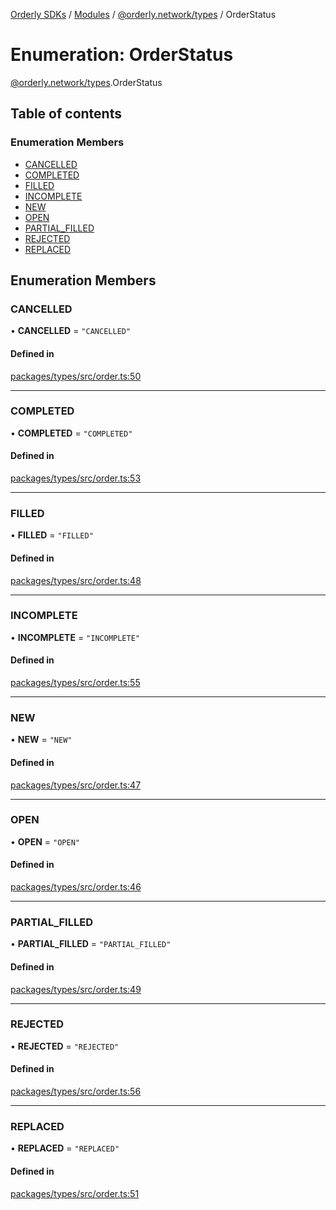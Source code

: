 [Orderly SDKs](/sdks/tech-doc/README) / [Modules](/sdks/tech-doc/modules) / [@orderly.network/types](/sdks/tech-doc/modules/orderly_network_types) / OrderStatus

# Enumeration: OrderStatus

[@orderly.network/types](/sdks/tech-doc/modules/orderly_network_types).OrderStatus

## Table of contents

### Enumeration Members

- [CANCELLED](/sdks/tech-doc/enums/orderly_network_types.OrderStatus#cancelled)
- [COMPLETED](/sdks/tech-doc/enums/orderly_network_types.OrderStatus#completed)
- [FILLED](/sdks/tech-doc/enums/orderly_network_types.OrderStatus#filled)
- [INCOMPLETE](/sdks/tech-doc/enums/orderly_network_types.OrderStatus#incomplete)
- [NEW](/sdks/tech-doc/enums/orderly_network_types.OrderStatus#new)
- [OPEN](/sdks/tech-doc/enums/orderly_network_types.OrderStatus#open)
- [PARTIAL\_FILLED](/sdks/tech-doc/enums/orderly_network_types.OrderStatus#partial_filled)
- [REJECTED](/sdks/tech-doc/enums/orderly_network_types.OrderStatus#rejected)
- [REPLACED](/sdks/tech-doc/enums/orderly_network_types.OrderStatus#replaced)

## Enumeration Members

### CANCELLED

• **CANCELLED** = ``"CANCELLED"``

#### Defined in

[packages/types/src/order.ts:50](https://github.com/OrderlyNetwork/js-sdk/blob/b90fff4/packages/types/src/order.ts#L50)

___

### COMPLETED

• **COMPLETED** = ``"COMPLETED"``

#### Defined in

[packages/types/src/order.ts:53](https://github.com/OrderlyNetwork/js-sdk/blob/b90fff4/packages/types/src/order.ts#L53)

___

### FILLED

• **FILLED** = ``"FILLED"``

#### Defined in

[packages/types/src/order.ts:48](https://github.com/OrderlyNetwork/js-sdk/blob/b90fff4/packages/types/src/order.ts#L48)

___

### INCOMPLETE

• **INCOMPLETE** = ``"INCOMPLETE"``

#### Defined in

[packages/types/src/order.ts:55](https://github.com/OrderlyNetwork/js-sdk/blob/b90fff4/packages/types/src/order.ts#L55)

___

### NEW

• **NEW** = ``"NEW"``

#### Defined in

[packages/types/src/order.ts:47](https://github.com/OrderlyNetwork/js-sdk/blob/b90fff4/packages/types/src/order.ts#L47)

___

### OPEN

• **OPEN** = ``"OPEN"``

#### Defined in

[packages/types/src/order.ts:46](https://github.com/OrderlyNetwork/js-sdk/blob/b90fff4/packages/types/src/order.ts#L46)

___

### PARTIAL\_FILLED

• **PARTIAL\_FILLED** = ``"PARTIAL_FILLED"``

#### Defined in

[packages/types/src/order.ts:49](https://github.com/OrderlyNetwork/js-sdk/blob/b90fff4/packages/types/src/order.ts#L49)

___

### REJECTED

• **REJECTED** = ``"REJECTED"``

#### Defined in

[packages/types/src/order.ts:56](https://github.com/OrderlyNetwork/js-sdk/blob/b90fff4/packages/types/src/order.ts#L56)

___

### REPLACED

• **REPLACED** = ``"REPLACED"``

#### Defined in

[packages/types/src/order.ts:51](https://github.com/OrderlyNetwork/js-sdk/blob/b90fff4/packages/types/src/order.ts#L51)
